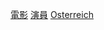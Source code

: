 {{Commonscat|Actors from Austria}}

[[Category:奧地利演員|電影]]
[[Category:奧地利電影|演員]]
[[Category:各國電影演員|Osterreich]]